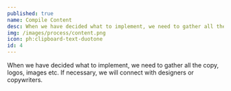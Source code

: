 ---
published: true
name: Compile Content
desc: When we have decided what to implement, we need to gather all the copy, logos, images etc. If necessary, we will connect with designers or copywriters.
img: /images/process/content.png
icon: ph:clipboard-text-duotone
id: 4
---

When we have decided what to implement, we need to gather all the copy, logos, images etc. If necessary, we will connect with designers or copywriters.